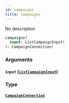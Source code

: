 ```yaml
---
id: campaigns
title: campaigns
---
```



No description

```graphql
campaigns(
  input: ListCampaignInput!
): CampaignConnection!
```


### Arguments

#### `input` ([`ListCampaignInput`](../../references/inputs/list-campaign-input))




### Type

#### [`CampaignConnection`](../../references/objects/campaign-connection) 






